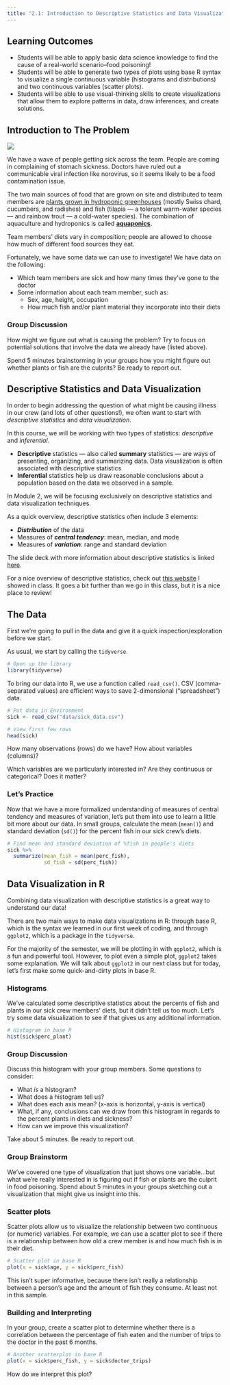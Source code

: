 ```yaml
---
title: "2.1: Introduction to Descriptive Statistics and Data Visualization"
---
```


## Learning Outcomes

-   Students will be able to apply basic data science knowledge to find the cause of a real-world scenario--food poisoning!
-   Students will be able to generate two types of plots using base R syntax to visualize a single continuous variable (histograms and distributions) and two continuous variables (scatter plots).
-   Students will be able to use visual-thinking skills to create visualizations that allow them to explore patterns in data, draw inferences, and create solutions.

## Introduction to The Problem

![](assets/aquaponics-system.png)

We have a wave of people getting sick across the team. People are coming in complaining of stomach sickness. Doctors have ruled out a communicable viral infection like norovirus, so it seems likely to be a food contamination issue.

The two main sources of food that are grown on site and distributed to team members are [plants grown in hydroponic greenhouses](https://thespoon.tech/scientists-in-antarctica-grow-food-without-soil-or-sunlight-get-ready-mars/) (mostly Swiss chard, cucumbers, and radishes) and fish (tilapia --- a tolerant warm-water species --- and rainbow trout --- a cold-water species). The combination of aquaculture and hydroponics is called [**aquaponics**](https://docs.google.com/presentation/d/12Q1wIMO-b5ZfylHnA4dOsaLUBERtvVREzwQuO7Sc53A/edit?usp=sharing).

Team members' diets vary in composition; people are allowed to choose how much of different food sources they eat.

Fortunately, we have some data we can use to investigate! We have data on the following:

-   Which team members are sick and how many times they've gone to the doctor
-   Some information about each team member, such as:
    -   Sex, age, height, occupation
    -   How much fish and/or plant material they incorporate into their diets

### Group Discussion

How might we figure out what is causing the problem? Try to focus on potential solutions that involve the data we already have (listed above).

Spend 5 minutes brainstorming in your groups how you might figure out whether plants or fish are the culprits? Be ready to report out.

## Descriptive Statistics and Data Visualization

In order to begin addressing the question of what might be causing illness in our crew (and lots of other questions!), we often want to start with *descriptive statistics* and *data visualization*.

In this course, we will be working with two types of statistics: *descriptive* and *inferential*.

-   **Descriptive** statistics --- also called **summary** statistics --- are ways of presenting, organizing, and summarizing data. Data visualization is often associated with descriptive statistics
-   **Inferential** statistics help us draw reasonable conclusions about a population based on the data we observed in a sample.

In Module 2, we will be focusing exclusively on descriptive statistics and data visualization techniques.

As a quick overview, descriptive statistics often include 3 elements:

-   ***Distribution*** of the data
-   Measures of ***central tendency***: mean, median, and mode
-   Measures of ***variation***: range and standard deviation

The slide deck with more information about descriptive statistics is linked [here](https://docs.google.com/presentation/d/1pAnGupJqgU5t7YucGwMsbAdusoplY4GcJMdOWCic4hs/edit?usp=sharing).

For a nice overview of descriptive statistics, check out [this website](https://www.scribbr.com/statistics/descriptive-statistics/) I showed in class. It goes a bit further than we go in this class, but it is a nice place to review!

## The Data

First we're going to pull in the data and give it a quick inspection/exploration before we start.

As usual, we start by calling the `tidyverse`.

```r
# Open up the library
library(tidyverse)
```

To bring our data into R, we use a function called `read_csv()`. CSV (comma-separated values) are efficient ways to save 2-dimensional ("spreadsheet") data.

```r
# Put data in Environment
sick <- read_csv("data/sick_data.csv")

# View first few rows
head(sick)
```

How many observations (rows) do we have? How about variables (columns)?

Which variables are we particularly interested in? Are they continuous or categorical? Does it matter?

### Let's Practice

Now that we have a more formalized understanding of measures of central tendency and measures of variation, let's put them into use to learn a little bit more about our data. In small groups, calculate the mean (`mean()`) and standard deviation (`sd()`) for the percent fish in our sick crew's diets.

```r
# Find mean and standard deviation of %fish in people's diets
sick %>% 
  summarize(mean_fish = mean(perc_fish),
            sd_fish = sd(perc_fish))
```

## Data Visualization in R

Combining data visualization with descriptive statistics is a great way to understand our data!

There are two main ways to make data visualizations in R: through base R, which is the syntax we learned in our first week of coding, and through `ggplot2`, which is a package in the `tidyverse`.

For the majority of the semester, we will be plotting in with `ggplot2`, which is a fun and powerful tool. However, to plot even a simple plot, `ggplot2` takes some explanation. We will talk about `ggplot2` in our next class but for today, let's first make some quick-and-dirty plots in base R.

### Histograms

We've calculated some descriptive statistics about the percents of fish and plants in our sick crew members' diets, but it didn't tell us too much. Let's try some data visualization to see if that gives us any additional information.

```r
# Histogram in base R
hist(sick$perc_plant)
```

### Group Discussion

Discuss this histogram with your group members. Some questions to consider:

-   What *is* a histogram?
-   What does a histogram tell us?
-   What does each axis mean? (x-axis is horizontal, y-axis is vertical)
-   What, if any, conclusions can we draw from this histogram in regards to the percent plants in diets and sickness?
-   How can we improve this visualization?

Take about 5 minutes. Be ready to report out.

### Group Brainstorm

We've covered one type of visualization that just shows one variable...but what we're really interested in is figuring out if fish or plants are the culprit in food poisoning. Spend about 5 minutes in your groups sketching out a visualization that might give us insight into this.

### Scatter plots

Scatter plots allow us to visualize the relationship between two continuous (or numeric) variables. For example, we can use a scatter plot to see if there is a relationship between how old a crew member is and how much fish is in their diet.

```r
# Scatter plot in base R
plot(x = sick$age, y = sick$perc_fish)
```

This isn't super informative, because there isn't really a relationship between a person's age and the amount of fish they consume. At least not in this sample.

### Building and Interpreting

In your group, create a scatter plot to determine whether there is a correlation between the percentage of fish eaten and the number of trips to the doctor in the past 6 months.

```r
# Another scatterplot in base R
plot(x = sick$perc_fish, y = sick$doctor_trips)
```

How do we interpret this plot?

